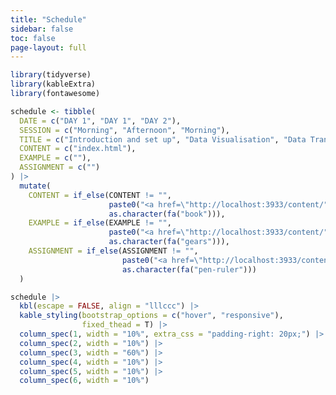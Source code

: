 ```yaml
---
title: "Schedule"
sidebar: false
toc: false
page-layout: full
---
```


```r
library(tidyverse)
library(kableExtra)
library(fontawesome)
```

```r
schedule <- tibble(
  DATE = c("DAY 1", "DAY 1", "DAY 2"),
  SESSION = c("Morning", "Afternoon", "Morning"),
  TITLE = c("Introduction and set up", "Data Visualisation", "Data Transformation"),
  CONTENT = c("index.html"),
  EXAMPLE = c(""),
  ASSIGNMENT = c("")
) |> 
  mutate(
    CONTENT = if_else(CONTENT != "", 
                      paste0("<a href=\"http://localhost:3933/content/", CONTENT, "\">", as.character(fa("book")), "</a>"),
                      as.character(fa("book"))),
    EXAMPLE = if_else(EXAMPLE != "",
                      paste0("<a href=\"http://localhost:3933/content/", EXAMPLE, "\">", as.character(fa("gears")), "</a>"),
                      as.character(fa("gears"))),
    ASSIGNMENT = if_else(ASSIGNMENT != "",
                         paste0("<a href=\"http://localhost:3933/content/", ASSIGNMENT, "\">", as.character(fa("pen-ruler")), "</a>"),
                         as.character(fa("pen-ruler")))
  )
```

```r
schedule |>
  kbl(escape = FALSE, align = "lllccc") |>
  kable_styling(bootstrap_options = c("hover", "responsive"),
                fixed_thead = T) |> 
  column_spec(1, width = "10%", extra_css = "padding-right: 20px;") |> 
  column_spec(2, width = "10%") |> 
  column_spec(3, width = "60%") |> 
  column_spec(4, width = "10%") |> 
  column_spec(5, width = "10%") |> 
  column_spec(6, width = "10%")
```
